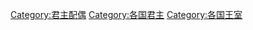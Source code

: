 {{依国家来做的分类|nocat}}

[[Category:君主配偶|Category:君主配偶]]
[[Category:各国君主|Category:各国君主]]
[[Category:各国王室|Category:各国王室]]